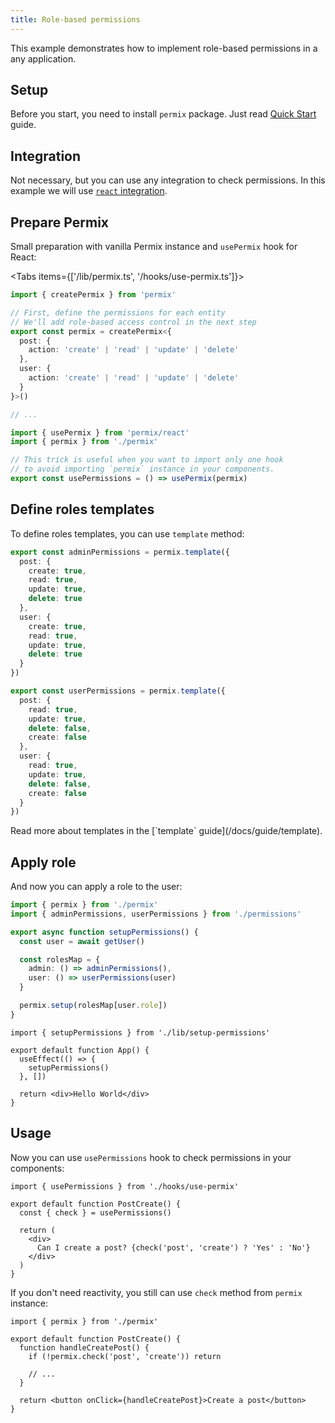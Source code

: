 ```yaml
---
title: Role-based permissions
---
```


This example demonstrates how to implement role-based permissions in a any application.

<Steps>

<Step>

## Setup

Before you start, you need to install `permix` package. Just read [Quick Start](/docs/quick-start) guide.

</Step>

<Step>

## Integration

Not necessary, but you can use any integration to check permissions. In this example we will use [`react` integration](/docs/integrations/react).

</Step>

<Step>

## Prepare Permix

Small preparation with vanilla Permix instance and `usePermix` hook for React:

<Tabs items={['/lib/permix.ts', '/hooks/use-permix.ts']}>

<Tab value="/lib/permix.ts">

```ts
import { createPermix } from 'permix'

// First, define the permissions for each entity
// We'll add role-based access control in the next step
export const permix = createPermix<{
  post: {
    action: 'create' | 'read' | 'update' | 'delete'
  },
  user: {
    action: 'create' | 'read' | 'update' | 'delete'
  }
}>()

// ...
```

</Tab>

<Tab value="/hooks/use-permix.ts">

```ts
import { usePermix } from 'permix/react'
import { permix } from './permix'

// This trick is useful when you want to import only one hook
// to avoid importing `permix` instance in your components.
export const usePermissions = () => usePermix(permix)
```

</Tab>

</Tabs>

</Step>

<Step>

## Define roles templates

To define roles templates, you can use `template` method:

```ts title="/lib/permissions.ts"
export const adminPermissions = permix.template({
  post: {
    create: true,
    read: true,
    update: true,
    delete: true
  },
  user: {
    create: true,
    read: true,
    update: true,
    delete: true
  }
})

export const userPermissions = permix.template({
  post: {
    read: true,
    update: true,
    delete: false,
    create: false
  },
  user: {
    read: true,
    update: true,
    delete: false,
    create: false
  }
})
```

<Callout>
Read more about templates in the [`template` guide](/docs/guide/template).
</Callout>

</Step>

<Step>

## Apply role

And now you can apply a role to the user:

```ts title="/lib/setup-permissions.ts"
import { permix } from './permix'
import { adminPermissions, userPermissions } from './permissions'

export async function setupPermissions() {
  const user = await getUser()

  const rolesMap = {
    admin: () => adminPermissions(),
    user: () => userPermissions(user)
  }

  permix.setup(rolesMap[user.role])
}
```

```tsx title="/app.tsx"
import { setupPermissions } from './lib/setup-permissions'

export default function App() {
  useEffect(() => {
    setupPermissions()
  }, [])

  return <div>Hello World</div>
}
```

</Step>

<Step>

## Usage

Now you can use `usePermissions` hook to check permissions in your components:

```tsx title="PostCreate.tsx"
import { usePermissions } from './hooks/use-permix'

export default function PostCreate() {
  const { check } = usePermissions()

  return (
    <div>
      Can I create a post? {check('post', 'create') ? 'Yes' : 'No'}
    </div>
  )
}
```

If you don't need reactivity, you still can use `check` method from `permix` instance:

```tsx title="PostCreate.tsx"
import { permix } from './permix'

export default function PostCreate() {
  function handleCreatePost() {
    if (!permix.check('post', 'create')) return

    // ...
  }

  return <button onClick={handleCreatePost}>Create a post</button>
}
```

</Step>

</Steps>

